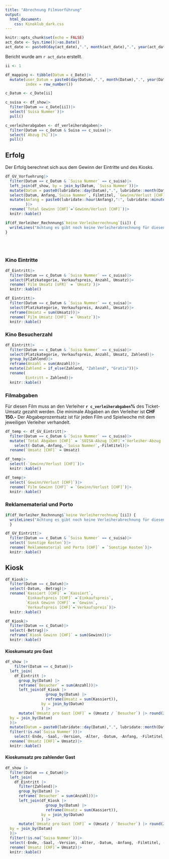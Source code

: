 ```yaml
---
title: "Abrechnung Filmvorführung"
output: 
  html_document:
    css: Kinoklub_dark.css
---
```


```r
knitr::opts_chunk$set(echo = FALSE)
act_date <- Sys.time()|>as.Date()
act_date <- paste0(day(act_date),".", month(act_date),".", year(act_date))
```

Bericht wurde am `r act_date` erstellt.

```r
ii <- 1
```

```r
df_mapping <- tibble(Datum = c_Date)|>
  mutate(user_Datum = paste0(day(Datum),".", month(Datum),".", year(Datum)),
         index = row_number())

c_Datum <- c_Date[ii]

c_suisa <- df_show|>
  filter(Datum == c_Date[ii])|>
  select(`Suisa Nummer`)|>
  pull()

c_verleiherabgaben <- df_verleiherabgaben|>
  filter(Datum == c_Datum & Suisa == c_suisa)|>
  select(`Abzug [%]`)|>
  pull()
```

## Erfolg
Der Erfolg berechnet sich aus dem Gewinn der Eintritte und des Kiosks. 

```r
df_GV_Vorfuehrung|>
  filter(Datum == c_Datum & `Suisa Nummer` == c_suisa)|>
  left_join(df_show, by = join_by(Datum, `Suisa Nummer`))|>
  mutate(Datum = paste0(lubridate::day(Datum),".", lubridate::month(Datum),".", lubridate::year(Datum)))|>
  select(Datum, Anfang,`Suisa Nummer`, Filmtitel, `Gewinn/Verlust [CHF]`)|>
  mutate(Anfang = paste0(lubridate::hour(Anfang),":", lubridate::minute(Anfang)|>as.character()|>formatC(format = "0", width = 2)|>str_replace(SPC,"0"))
         )|>
  rename(`Total Gewinn [CHF]`=`Gewinn/Verlust [CHF]`)|>
  knitr::kable()

```

```r
if(df_Verleiher_Rechnnung$`keine Verleiherrechnung`[ii]) {
  writeLines("Achtung es gibt noch keine Verleiherabrechnung für diesen Film. Deshalb fehlen die Reklame- und Portokosten.\nDer Gewinn kann sich deshalb noch ändern.")
}

```

\
\

### Kino Eintritte

```r
df_Eintritt|>
  filter(Datum == c_Datum & `Suisa Nummer` == c_suisa)|>
  select(Platzkategorie, Verkaufspreis, Anzahl, Umsatz)|>
  rename(`Film Umsatz [sFR]` = `Umsatz`)|>
  knitr::kable()

```

```r
df_Eintritt|>
  filter(Datum == c_Datum & `Suisa Nummer` == c_suisa)|>
  select(Platzkategorie, Verkaufspreis, Anzahl, Umsatz)|>
  reframe(Umsatz = sum(Umsatz))|>
  rename(`Film Umsatz [CHF]` = `Umsatz`)|>
  knitr::kable()

```

### Kino Besucherzahl

```r
df_Eintritt|>
  filter(Datum == c_Datum & `Suisa Nummer` == c_suisa)|>
  select(Platzkategorie, Verkaufspreis, Anzahl, Umsatz, Zahlend)|>
  group_by(Zahlend)|>
  reframe(Anzahl = sum(Anzahl))|>
  mutate(Zahlend = if_else(Zahlend, "Zahlend", "Gratis"))|>
  rename(
         Eintritt = Zahlend)|>
  knitr::kable()

```

### Filmabgaben
Für diesen Film muss an den Verleiher **`r c_verleiherabgaben`%** des Ticket-Umsatz gezahlt werden. Die minimale Abgaben an den Verleiher ist **CHF 150.-**
Der Abgabeprozentsatz ist für jeden Film und Spielwoche mit dem jeweiligen Verleiher verhandelt.
```r
df_temp <- df_GV_Eintritt|>
  filter(Datum == c_Datum & `Suisa Nummer` == c_suisa)|>
  mutate(`Total Abgaben [CHF]` = `SUISA-Abzug [CHF]`+`Verleiher-Abzug [CHF]`)|>
    select(-Datum,-Anfang,-`Suisa Nummer`,-Filmtitel)|>
  rename(`Umsatz [CHF]` = Umsatz)

df_temp|>
  select(-`Gewinn/Verlust [CHF]`)|>
  knitr::kable()
```


```r
df_temp|>
  select(`Gewinn/Verlust [CHF]`)|>
  rename(`Film Gewinn [CHF]` = `Gewinn/Verlust [CHF]`)|>
  knitr::kable()

```


### Reklamematerial und Porto

```r
if(df_Verleiher_Rechnnung$`keine Verleiherrechnung`[ii]) {
  writeLines("Achtung es gibt noch keine Verleiherabrechnung für diesen Film. Deshalb fehlen die Reklame- und Portokosten.")
  }
```

```r
df_GV_Eintritt|>
  filter(Datum == c_Datum & `Suisa Nummer` == c_suisa)|>
  select(`Sonstige Kosten`)|>
  rename(`Reklamematerial und Porto [CHF]` = `Sonstige Kosten`)|>
  knitr::kable()
```


## Kiosk

```r
df_Kiosk|>
  filter(Datum == c_Datum)|>
  select(-Datum, -Betrag)|>
  rename(`Kassiert [CHF]` = `Kassiert`,
         `Einkaufspreis [CHF]` =`Einkaufspreis`,
         `Kiosk Gewinn [CHF]` = `Gewinn`,
         `Verkaufspreis [CHF]`=`Verkaufspreis`)|>
  knitr::kable()

```


```r
df_Kiosk|>
  filter(Datum == c_Datum)|>
  select(-Betrag)|>
  reframe(`Kiosk Gewinn [CHF]` = sum(Gewinn))|>
  knitr::kable()
```


#### Kioskumsatz pro Gast

```r
df_show |>
    filter(Datum == c_Datum)|>
  left_join(
    df_Eintritt |>
      group_by(Datum) |>
      reframe(`Besucher` = sum(Anzahl))|>
      left_join(df_Kiosk |>
                  group_by(Datum) |>
                  reframe(Umsatz = sum(Kassiert)),
                by = join_by(Datum)
                ) |>
      mutate(`Umsatz pro Gast [CHF]` = (Umsatz / `Besucher`) |> round(2)),
  by = join_by(Datum)
  )|>
  mutate(Datum = paste0(lubridate::day(Datum),".", lubridate::month(Datum),".", lubridate::year(Datum)))|>
  filter(!is.na(`Suisa Nummer`))|>
    select(-Ende, -Saal, -Version, -Alter, -Datum, -Anfang, -Filmtitel, -`Suisa Nummer`)|>
  rename(`Umsatz [CHF]`= Umsatz)|>
  knitr::kable()

```


#### Kioskumsatz pro zahlender Gast
```r
df_show |>
  filter(Datum == c_Datum)|>
  left_join(
    df_Eintritt |>
      filter(Zahlend)|>
      group_by(Datum) |>
      reframe(`Besucher` = sum(Anzahl))|>
      left_join(df_Kiosk |>
                  group_by(Datum) |>
                  reframe(Umsatz = sum(Kassiert)),
                by = join_by(Datum)
                ) |>
      mutate(`Umsatz pro Gast [CHF]` = (Umsatz / `Besucher`) |> round(2)),
  by = join_by(Datum)
  )|>
  filter(!is.na(`Suisa Nummer`))|>
  select(-Ende, -Saal, -Version, -Alter, -Datum, -Anfang, -Filmtitel, -`Suisa Nummer`)|>
  rename(`Umsatz [CHF]`= Umsatz)|>
  knitr::kable()
```






